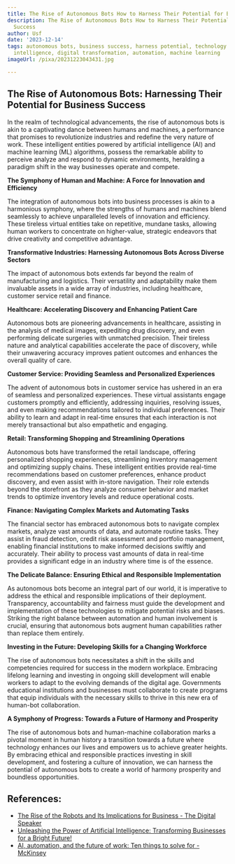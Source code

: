 ```yaml
---
title: The Rise of Autonomous Bots How to Harness Their Potential for Business Success
description: The Rise of Autonomous Bots How to Harness Their Potential for Business
  Success
author: Usf
date: '2023-12-14'
tags: autonomous bots, business success, harness potential, technology trends, artificial
  intelligence, digital transformation, automation, machine learning
imageUrl: /pixa/20231223043431.jpg

---
```

##  The Rise  of Autonomous Bots: Harnessing Their Potential for Business Success

In the realm of technological advancements, the rise of autonomous bots is akin  to a captivating dance  between humans and machines, a performance that promises to revolutionize industries and  redefine the very  nature of  work. These intelligent entities powered by artificial intelligence (AI) and machine learning (ML) algorithms, possess the remarkable ability to perceive analyze and respond to dynamic  environments,  heralding a paradigm shift in the way businesses operate and  compete.

**The Symphony of  Human  and Machine: A Force for Innovation and Efficiency**

The integration of autonomous bots  into business  processes is akin to a harmonious symphony, where the strengths of humans and machines blend seamlessly to achieve unparalleled levels of innovation and efficiency. These tireless virtual entities take on repetitive, mundane tasks, allowing human workers to concentrate on higher-value, strategic endeavors that drive  creativity  and competitive advantage. 

**Transformative Industries: Harnessing Autonomous Bots Across Diverse Sectors**

The impact of autonomous bots extends far beyond the realm of manufacturing and logistics. Their versatility  and  adaptability make them invaluable assets in a wide  array of industries,  including healthcare, customer service retail and finance. 

**Healthcare: Accelerating Discovery and Enhancing Patient Care**

Autonomous  bots  are pioneering advancements in healthcare, assisting in the analysis of medical  images, expediting  drug  discovery, and even performing delicate surgeries with unmatched precision. Their tireless nature and analytical capabilities accelerate the pace  of discovery, while their unwavering accuracy improves patient outcomes and  enhances the overall quality of care.

**Customer Service: Providing Seamless and Personalized  Experiences**

The advent  of autonomous bots in customer service has ushered in  an era of seamless and personalized experiences. These virtual assistants engage customers  promptly and efficiently, addressing inquiries, resolving  issues, and even making recommendations tailored to  individual preferences. Their ability to learn and adapt in real-time ensures that each interaction is not merely transactional but also empathetic and engaging.

**Retail: Transforming Shopping and Streamlining Operations**

Autonomous bots have transformed the retail landscape, offering personalized  shopping experiences,  streamlining inventory management  and optimizing supply chains. These intelligent entities provide real-time recommendations based on customer preferences, enhance product discovery, and even assist with in-store navigation. Their role  extends beyond the storefront as  they analyze consumer behavior and market trends to optimize inventory levels and reduce operational costs.

**Finance: Navigating Complex  Markets and  Automating Tasks**

The  financial sector  has embraced autonomous bots to navigate complex markets, analyze vast amounts of data, and automate routine tasks. They assist in fraud detection, credit risk assessment and portfolio management,  enabling financial institutions to make  informed  decisions swiftly and accurately. Their ability to process vast amounts of data in real-time  provides a  significant edge in an industry where time  is of the  essence.

**The Delicate Balance: Ensuring Ethical and Responsible Implementation**

As autonomous bots become an integral part of our world, it is imperative to address the ethical and responsible implications of their deployment.  Transparency, accountability and fairness must guide the development and implementation of these technologies to mitigate potential risks and biases. Striking the right balance between automation  and human involvement is crucial, ensuring that autonomous bots augment human capabilities rather than replace them entirely.

**Investing in the Future: Developing Skills  for a Changing Workforce**

The rise  of  autonomous bots necessitates a shift in the skills and competencies required for success  in the modern  workplace. Embracing lifelong learning and investing in ongoing skill  development will enable workers to adapt  to the evolving demands of the digital age. Governments educational institutions and businesses  must collaborate to create programs that equip individuals with the necessary skills to thrive in this new era of human-bot  collaboration.

**A  Symphony of Progress: Towards a Future of Harmony and Prosperity**

The rise of  autonomous  bots and human-machine collaboration marks a pivotal moment  in human history a transition towards a future where technology enhances our lives and empowers us to achieve greater heights. By embracing ethical and responsible practices investing in skill development, and fostering a culture of  innovation, we can  harness the potential of autonomous bots to create a world of harmony prosperity and boundless opportunities.

## References:
- [The Rise of the Robots and Its Implications for Business - The Digital Speaker](https://www.thedigitalspeaker.com/rise-robots-implications-business/)
- [Unleashing the Power of Artificial Intelligence: Transforming Businesses for a Bright Future!](https://www.linkedin.com/pulse/unleashing-power-artificial-intelligence-transforming)
- [AI, automation, and the future of work: Ten things to solve for - McKinsey](https://www.mckinsey.com/featured-insights/future-of-work/ai-automation-and-the-future-of-work-ten-things-to-solve-for)
